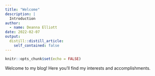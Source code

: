 ```yaml
---
title: "Welcome"
description: |
  Introduction
author:
  - name: Deanna Elliott
date: 2022-02-07
output:
  distill::distill_article:
    self_contained: false
---
```



```r
knitr::opts_chunk$set(echo = FALSE)
```

Welcome to my blog! Here you'll find my interests and accomplishments.

